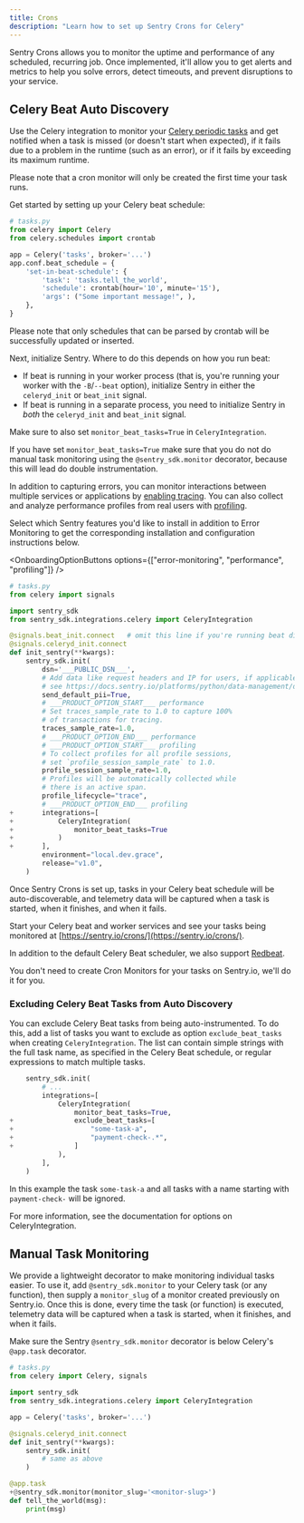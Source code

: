 ```yaml
---
title: Crons
description: "Learn how to set up Sentry Crons for Celery"
---
```


Sentry Crons allows you to monitor the uptime and performance of any scheduled, recurring job. Once implemented, it'll allow you to get alerts and metrics to help you solve errors, detect timeouts, and prevent disruptions to your service.

## Celery Beat Auto Discovery

Use the Celery integration to monitor your [Celery periodic tasks](https://docs.celeryq.dev/en/stable/userguide/periodic-tasks.html) and get notified when a task is missed (or doesn't start when expected), if it fails due to a problem in the runtime (such as an error), or if it fails by exceeding its maximum runtime.

<Alert>
  Please note that a cron monitor will only be created the first time your task runs.
</Alert>

Get started by setting up your Celery beat schedule:

```python {filename:tasks.py}
# tasks.py
from celery import Celery
from celery.schedules import crontab

app = Celery('tasks', broker='...')
app.conf.beat_schedule = {
    'set-in-beat-schedule': {
        'task': 'tasks.tell_the_world',
        'schedule': crontab(hour='10', minute='15'),
        'args': ("Some important message!", ),
    },
}
```

<Alert>
  Please note that only schedules that can be parsed by crontab will be successfully
  updated or inserted.
</Alert>

Next, initialize Sentry. Where to do this depends on how you run beat:

- If beat is running in your worker process (that is, you're running your worker with the `-B`/`--beat` option), initialize Sentry in either the `celeryd_init` or `beat_init` signal.
- If beat is running in a separate process, you need to initialize Sentry in _both_ the `celeryd_init` and `beat_init` signal.

Make sure to also set `monitor_beat_tasks=True` in `CeleryIntegration`.

If you have set `monitor_beat_tasks=True` make sure that you do not do manual task monitoring using the `@sentry_sdk.monitor` decorator, because this will lead do double instrumentation.

In addition to capturing errors, you can monitor interactions between multiple services or applications by [enabling tracing](/concepts/key-terms/tracing/). You can also collect and analyze performance profiles from real users with [profiling](/product/explore/profiling/).

Select which Sentry features you'd like to install in addition to Error Monitoring to get the corresponding installation and configuration instructions below.

<OnboardingOptionButtons
  options={["error-monitoring", "performance", "profiling"]}
/>

```python {diff} {filename:tasks.py}
# tasks.py
from celery import signals

import sentry_sdk
from sentry_sdk.integrations.celery import CeleryIntegration

@signals.beat_init.connect   # omit this line if you're running beat directly within your worker process
@signals.celeryd_init.connect
def init_sentry(**kwargs):
    sentry_sdk.init(
        dsn='___PUBLIC_DSN___',
        # Add data like request headers and IP for users, if applicable;
        # see https://docs.sentry.io/platforms/python/data-management/data-collected/ for more info
        send_default_pii=True,
        # ___PRODUCT_OPTION_START___ performance
        # Set traces_sample_rate to 1.0 to capture 100%
        # of transactions for tracing.
        traces_sample_rate=1.0,
        # ___PRODUCT_OPTION_END___ performance
        # ___PRODUCT_OPTION_START___ profiling
        # To collect profiles for all profile sessions,
        # set `profile_session_sample_rate` to 1.0.
        profile_session_sample_rate=1.0,
        # Profiles will be automatically collected while
        # there is an active span.
        profile_lifecycle="trace",
        # ___PRODUCT_OPTION_END___ profiling
+       integrations=[
+           CeleryIntegration(
+               monitor_beat_tasks=True
+           )
+       ],
        environment="local.dev.grace",
        release="v1.0",
    )
```

Once Sentry Crons is set up, tasks in your Celery beat schedule will be auto-discoverable, and telemetry data will be captured when a task is started, when it finishes, and when it fails.

Start your Celery beat and worker services and see your tasks being monitored at [https://sentry.io/crons/](https://sentry.io/crons/).

In addition to the default Celery Beat scheduler, we also support [Redbeat](https://redbeat.readthedocs.io/en/latest).

<Alert>

You don't need to create Cron Monitors for your tasks on Sentry.io, we'll do it for you.

</Alert>

### Excluding Celery Beat Tasks from Auto Discovery

You can exclude Celery Beat tasks from being auto-instrumented. To do this, add a list of tasks you want to exclude as option `exclude_beat_tasks` when creating `CeleryIntegration`. The list can contain simple strings with the full task name, as specified in the Celery Beat schedule, or regular expressions to match multiple tasks.

```python {diff}
    sentry_sdk.init(
        # ...
        integrations=[
            CeleryIntegration(
                monitor_beat_tasks=True,
+               exclude_beat_tasks=[
+                   "some-task-a",
+                   "payment-check-.*",
+               ]
            ),
        ],
    )
```

In this example the task `some-task-a` and all tasks with a name starting with `payment-check-` will be ignored.

For more information, see the documentation for <PlatformLink to="/#options">options on CeleryIntegration</PlatformLink>.

## Manual Task Monitoring

We provide a lightweight decorator to make monitoring individual tasks easier. To use it, add `@sentry_sdk.monitor` to your Celery task (or any function), then supply a `monitor_slug` of a monitor created previously on Sentry.io. Once this is done, every time the task (or function) is executed, telemetry data will be captured when a task is started, when it finishes, and when it fails.

<Alert>

Make sure the Sentry `@sentry_sdk.monitor` decorator is below Celery's `@app.task` decorator.

</Alert>

```python {diff} {filename:tasks.py}
# tasks.py
from celery import Celery, signals

import sentry_sdk
from sentry_sdk.integrations.celery import CeleryIntegration

app = Celery('tasks', broker='...')

@signals.celeryd_init.connect
def init_sentry(**kwargs):
    sentry_sdk.init(
        # same as above
    )

@app.task
+@sentry_sdk.monitor(monitor_slug='<monitor-slug>')
def tell_the_world(msg):
    print(msg)
```
